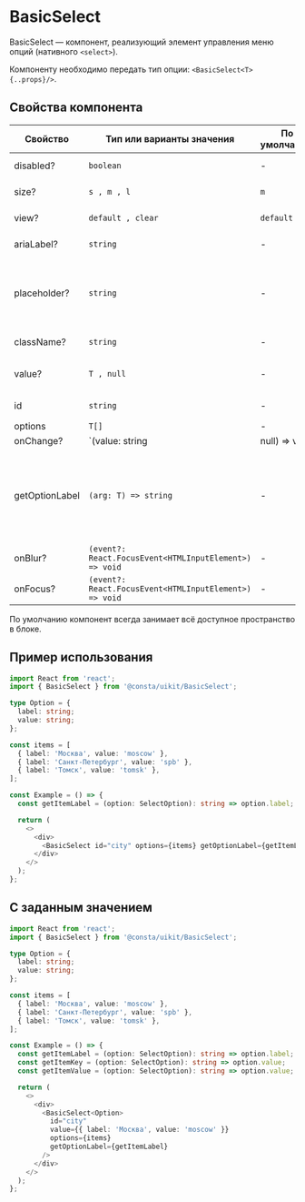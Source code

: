 
# BasicSelect

BasicSelect — компонент, реализующий элемент управления меню опций (нативного `<select>`).

Компоненту необходимо передать тип опции: `<BasicSelect<T> {..props}/>`.

## Cвойства компонента

| Свойство       | Тип или варианты значения                              | По умолчанию | Описание                                                                                      |
| -------------- | ------------------------------------------------------ | ------------ | --------------------------------------------------------------------------------------------- |
| disabled?      | `boolean`                                              | -            | Активность компонента                                                                         |
| size?          | `s , m , l`                                            | `m`          | Размер компонента                                                                             |
| view?          | `default , clear`                                      | `default`    | Внешний вид компонента                                                                        |
| ariaLabel?     | `string`                                               | -            | `aria` атрибут для метки                                                                      |
| placeholder?   | `string`                                               | -            | Placeholder — текст, который отобразится в качестве подсказки в пустом поле                   |
| className?     | `string`                                               | -            | Дополнительный класс                                                                          |
| value?         | `T , null`                                             | -            | Значение селекта, по умолчанию `null`.                                                        |
| id             | `string`                                               | -            | Идентификатор селекта                                                                         |
| options        | `T[]`                                                  | -            | Опции                                                                                         |
| onChange?      | `(value: string | null) => void`                       | -            | Обработчик события изменения значения компонента                                              |
| getOptionLabel | `(arg: T) => string`                                   | -            | Функция для получения текста опции, который будет отображаться в поле для выбранного значения |
| onBlur?        | `(event?: React.FocusEvent<HTMLInputElement>) => void` | -            | Обработчик события `blur`                                                                     |
| onFocus?       | `(event?: React.FocusEvent<HTMLInputElement>) => void` | -            | Обработчик события `focus`                                                                    |

По умолчанию компонент всегда занимает всё доступное пространство в блоке.

## Пример использования

```ts
import React from 'react';
import { BasicSelect } from '@consta/uikit/BasicSelect';

type Option = {
  label: string;
  value: string;
};

const items = [
  { label: 'Москва', value: 'moscow' },
  { label: 'Санкт-Петербург', value: 'spb' },
  { label: 'Томск', value: 'tomsk' },
];

const Example = () => {
  const getItemLabel = (option: SelectOption): string => option.label;

  return (
    <>
      <div>
        <BasicSelect id="city" options={items} getOptionLabel={getItemLabel} />
      </div>
    </>
  );
};
```

## С заданным значением

```ts
import React from 'react';
import { BasicSelect } from '@consta/uikit/BasicSelect';

type Option = {
  label: string;
  value: string;
};

const items = [
  { label: 'Москва', value: 'moscow' },
  { label: 'Санкт-Петербург', value: 'spb' },
  { label: 'Томск', value: 'tomsk' },
];

const Example = () => {
  const getItemLabel = (option: SelectOption): string => option.label;
  const getItemKey = (option: SelectOption): string => option.value;
  const getItemValue = (option: SelectOption): string => option.value;

  return (
    <>
      <div>
        <BasicSelect<Option>
          id="city"
          value={{ label: 'Москва', value: 'moscow' }}
          options={items}
          getOptionLabel={getItemLabel}
        />
      </div>
    </>
  );
};
```

